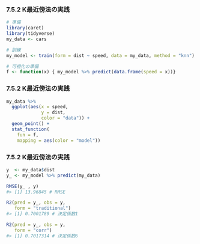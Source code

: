 ### 7.5.2 K最近傍法の実践

```r
# 準備
library(caret)
library(tidyverse)
my_data <- cars

# 訓練
my_model <- train(form = dist ~ speed, data = my_data, method = "knn")

# 可視化の準備
f <- function(x) { my_model %>% predict(data.frame(speed = x))}
```

### 7.5.2 K最近傍法の実践

```r
my_data %>%
  ggplot(aes(x = speed,
             y = dist,
             color = "data")) +
  geom_point() +
  stat_function(
    fun = f,
    mapping = aes(color = "model"))
```

### 7.5.2 K最近傍法の実践

```r
y  <- my_data$dist
y_ <- my_model %>% predict(my_data)

RMSE(y_ , y)
#> [1] 13.96845 # RMSE

R2(pred = y_, obs = y,
   form = "traditional")
#> [1] 0.7001789 # 決定係数1

R2(pred = y_, obs = y,
   form = "corr")
#> [1] 0.7017314 # 決定係数6
```

